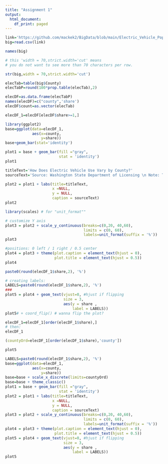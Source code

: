 ```yaml
---
title: "Assignment 1"
output:
  html_document:
    df_print: paged
---
```



```r
link='https://github.com/mackek2/BigData/blob/main/Electric_Vehicle_Population_Data.csv?raw=true'
big=read.csv(link)
```

```r
names(big)
```

```r
# this 'width = 70,strict.width='cut' means
# you do not want to see more than 70 characters per row.

str(big,width = 70,strict.width='cut')

```
```r
elecTab=table(big$County)
elecTabP=round(100*prop.table(elecTab),2)
```


```r
elecDF=as.data.frame(elecTabP)
names(elecDF)=c("county",'share')
elecDF$count=as.vector(elecTab)

```
```r
elecDF_1=elecDF[elecDF$share>=1,]
```



```r
library(ggplot2)
base=ggplot(data=elecDF_1,
            aes(x=county,
                y=share))
base+geom_bar(stat='identity')
```


```r
plot1 = base + geom_bar(fill ="gray",
                        stat = 'identity') 
plot1
```

```r
titleText='How Does Electric Vehicle Use Vary by County?'
sourceText='Source: Washington State Department of Licensing \n Note: This shows a subset of counties in Washington State of the counties with the most electric vehicles.'

plot2 = plot1 + labs(title=titleText,
                     x =NULL, 
                     y = NULL,
                     caption = sourceText) 
plot2

```

```r
library(scales) # for "unit_format""

# customize Y axis
plot3 = plot2 + scale_y_continuous(breaks=c(0,20, 40,60),
                                   limits = c(0, 60), 
                                   labels=unit_format(suffix = '%'))
plot3
```

```r
#positions: 0 left / 1 right / 0.5 center
plot4 = plot3 + theme(plot.caption = element_text(hjust = 0), 
                      plot.title = element_text(hjust = 0.5))
plot4
```

```r
paste0(round(elecDF_1$share,2), '%')

```

```r
# creating labels:
LABELS=paste0(round(elecDF_1$share,2), '%')
###
plot5 = plot4 + geom_text(vjust=0, #hjust if flipping
                          size = 3,
                          aes(y = share ,
                              label = LABELS))
plot5# + coord_flip() # wanna flip the plot?

```

```r
elecDF_1=elecDF_1[order(elecDF_1$share),]
# then:
elecDF_1
```

```r
(countyOrd=elecDF_1[order(elecDF_1$share),'county'])
```
```r
plot5
```

```r
LABELS=paste0(round(elecDF_1$share,2), '%')
base=ggplot(data=elecDF_1,
            aes(x=county,
                y=share))
base=base + scale_x_discrete(limits=countyOrd)
base=base + theme_classic()
plot1 = base + geom_bar(fill ="gray",
                        stat = 'identity')
plot2 = plot1 + labs(title=titleText,
                     x =NULL, 
                     y = NULL,
                     caption = sourceText) 
plot3 = plot2 + scale_y_continuous(breaks=c(0,20, 40,60),
                                   limits = c(0, 60), 
                                   labels=unit_format(suffix = '%'))
plot4 = plot3 + theme(plot.caption = element_text(hjust = 0), 
                      plot.title = element_text(hjust = 0.5))
plot5 = plot4 + geom_text(vjust=0, #hjust if flipping
                          size = 3,
                          aes(y = share ,
                              label = LABELS))
plot5
```

